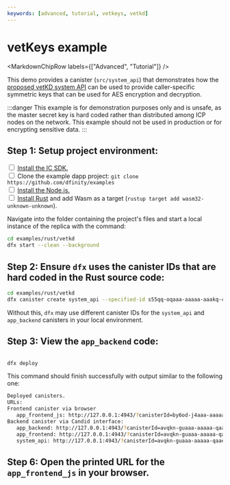 ```yaml
---
keywords: [advanced, tutorial, vetkeys, vetkd]
---
```



# vetKeys example

<MarkdownChipRow labels={["Advanced", "Tutorial"]} />

This demo provides a canister (`src/system_api`) that demonstrates how the [proposed vetKD system API](https://github.com/dfinity/interface-spec/pull/158) can be used to provide caller-specific symmetric keys that can be used for AES encryption and decryption.

:::danger
This example is for demonstration purposes only and is unsafe, as the master secret key is hard coded rather than distributed among ICP nodes on the network. This example should not be used in production or for encrypting sensitive data.
:::

## Step 1: Setup project environment:

<Tabs>
<TabItem value="prerequisites" label="Prerequisites" default={true}>
<input type="checkbox"/> <a href="/docs/current/developer-docs/getting-started/install">Install the IC SDK.</a>
<div>
</div>
<input type="checkbox"/> Clone the example dapp project: <code>git clone https://github.com/dfinity/examples</code>
<div>
</div>
<input type="checkbox"/> <a href="https://nodejs.org/en/download/">Install the Node.js.</a>
<div>
</div>
<input type="checkbox"/> <a href="https://www.rust-lang.org/tools/install">Install Rust</a> and add Wasm as a target (<code>rustup target add wasm32-unknown-unknown</code>).
<div>
</div>
</TabItem>
</Tabs>


Navigate into the folder containing the project's files and start a local instance of the replica with the command:

```sh
cd examples/rust/vetkd
dfx start --clean --background
```

## Step 2: Ensure `dfx` uses the canister IDs that are hard coded in the Rust source code:

```sh
cd examples/rust/vetkd
dfx canister create system_api --specified-id s55qq-oqaaa-aaaaa-aaakq-cai
```

Without this, `dfx` may use different canister IDs for the `system_api` and `app_backend` canisters in your local environment.

## Step 3: View the `app_backend` code:

```rust file=../../../references/samples/rust/vetkd/src/app_backend/src/lib.rs
```


```sh
dfx deploy
```

This command should finish successfully with output similar to the following one:

```sh
Deployed canisters.
URLs:
Frontend canister via browser
   app_frontend_js: http://127.0.0.1:4943/?canisterId=by6od-j4aaa-aaaaa-qaadq-cai
Backend canister via Candid interface:
   app_backend: http://127.0.0.1:4943/?canisterId=avqkn-guaaa-aaaaa-qaaea-cai&id=tcvdh-niaaa-aaaaa-aaaoa-cai
   app_frontend: http://127.0.0.1:4943/?canisterId=avqkn-guaaa-aaaaa-qaaea-cai&id=b77ix-eeaaa-aaaaa-qaada-cai
   system_api: http://127.0.0.1:4943/?canisterId=avqkn-guaaa-aaaaa-qaaea-cai&id=s55qq-oqaaa-aaaaa-aaakq-cai
```

## Step 6: Open the printed URL for the `app_frontend_js` in your browser.
